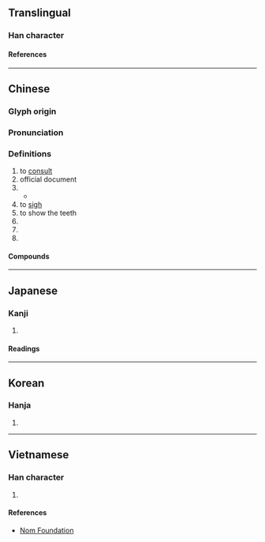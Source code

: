 {{also|諮|谘}}
{{character info}}

==Translingual==

===Han character===
{{Han char|rn=30|rad=口|as=06|sn=9|four=37608|canj=IOR,MOR|ids=⿱次口}}

====References====
{{Han ref|kx=0186.110|dkj=03538|dj=0405.320|hdz=10621.040|uh=54A8}}

----

==Chinese==
{{zh-forms|t2=諮|ns=谘}} {{attn|zh|2=or is "|s=咨|s2=谘" correct?}}

===Glyph origin===
{{Han etym}}

===Pronunciation===
{{zh-pron
|m=zī
|c=zi1
|mn=qz:chir/tw,xm,zz:chu
|mc=y
|oc=y
|cat=v,n,interj
}}

===Definitions===
{{zh-hanzi}}

# to [[consult]]
# official document
# {{ngd|an interjection used to indicate appreciation}}
#* {{zh-x|^咨 爾 多 士，為 民 前鋒；|Lead on, comrades, vanguards ye are.|CL|ref='''1924''', [[w:Sun Yat-Sen|Sun Yat-Sen]], [[w:National Anthem of the Republic of China|National Anthem of the Republic of China]]}}
# to [[sigh]]
# to show the teeth
# {{zh-alt-form|資}}
# {{zh-alt-form|茲}}
# {{zh-alt-form|齜}}

====Compounds====
{{zh-der|咨訪|怨咨|咨咨|咨請|咨呈|咨牙倈嘴|國情咨文|嚌咨|咨文|咨嗟|疇咨之憂|諮議局}}

----

==Japanese==

===Kanji===
{{ja-kanji|grade=|rs=口06}}

# {{rfdef|ja|sort=口06}}

====Readings====
{{ja-readings
|goon=し
|kanon=し
|kun=はか-る
}}

----

==Korean==

===Hanja===
{{ko-hanja|자}}

# {{rfdef|ko|sort=口06}}

----

==Vietnamese==

===Han character===
{{vi-readings|rs=口06|reading=[[tư]], [[ti]]}}

# {{rfdef|vi|sort=口06}}

====References====
* [http://nomfoundation.org/common/nom_details.php?codepoint=54a8 Nom Foundation]